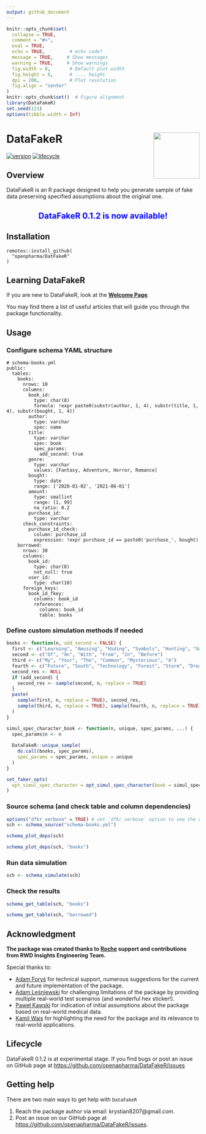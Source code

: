 ```yaml
---
output: github_document
---
```


```r
knitr::opts_chunk$set(
  collapse = TRUE,
  comment = "#>",
  eval = TRUE,        
  echo = TRUE,         # echo code?
  message = TRUE,     # Show messages
  warning = TRUE,     # Show warnings
  fig.width = 8,       # Default plot width
  fig.height = 6,      # .... height
  dpi = 200,           # Plot resolution
  fig.align = "center"
)
knitr::opts_chunk$set()  # Figure alignment   
library(DataFakeR)
set.seed(123)
options(tibble.width = Inf)
```

# DataFakeR <img src="README_files/figure-gfm/logo.png" align="right" width="120" />

[![version](https://img.shields.io/static/v1.svg?label=github.com&message=v.0.1.2&color=ff69b4)](https://openpharma.github.io/DataFakeR/)
[![lifecycle](https://img.shields.io/badge/lifecycle-experimental-success.svg)](https://www.tidyverse.org/lifecycle/#experimental)

## Overview

DataFakeR is an R package designed to help you generate sample of fake data preserving specified assumptions about the original one. 

<center>
## <span style="color:blue"> DataFakeR 0.1.2 is now available!</span>
</center>

## Installation

```
remotes::install_github(
  "openpharma/DatFakeR"
)
```

## Learning DataFakeR

If you are new to DataFakeR, look at the **[Welcome Page](https://openpharma.github.io/DataFakeR/articles/main.html)**.

You may find there a list of useful articles that will guide you through the package functionality.

## Usage

### Configure schema YAML structure

```
# schema-books.yml
public:
  tables:
    books:
      nrows: 10
      columns:
        book_id:
          type: char(8)
          formula: !expr paste0(substr(author, 1, 4), substr(title, 1, 4), substr(bought, 1, 4))
        author:
          type: varchar
          spec: name
        title:
          type: varchar
          spec: book
          spec_params:
            add_second: true
        genre:
          type: varchar
          values: [Fantasy, Adventure, Horror, Romance]
        bought:
          type: date
          range: ['2020-01-02', '2021-06-01']
        amount:
          type: smallint
          range: [1, 99]
          na_ratio: 0.2
        purchase_id:
          type: varchar
      check_constraints:
        purchase_id_check:
          column: purchase_id
          expression: !expr purchase_id == paste0('purchase_', bought)
    borrowed:
      nrows: 30
      columns:
        book_id:
          type: char(8)
          not_null: true
        user_id:
          type: char(10)
      foreign_keys:
        book_id_fkey:
          columns: book_id
          references:
            columns: book_id
            table: books
```

### Define custom simulation methods if needed

```r
books <- function(n, add_second = FALSE) {
  first <- c("Learning", "Amusing", "Hiding", "Symbols", "Hunting", "Smile")
  second <- c("Of", "On", "With", "From", "In", "Before")
  third <- c("My", "Your", "The", "Common", "Mysterious", "A")
  fourth <- c("Future", "South", "Technology", "Forest", "Storm", "Dreams")
  second_res <- NULL
  if (add_second) {
    second_res <- sample(second, n, replace = TRUE)
  }
  paste(
    sample(first, n, replace = TRUE), second_res, 
    sample(third, n, replace = TRUE), sample(fourth, n, replace = TRUE)
  )
}

simul_spec_character_book <- function(n, unique, spec_params, ...) {
  spec_params$n <- n
  
  DataFakeR::unique_sample(
    do.call(books, spec_params), 
    spec_params = spec_params, unique = unique
  )
}

set_faker_opts(
  opt_simul_spec_character = opt_simul_spec_character(book = simul_spec_character_book)
)

```

### Source schema (and check table and column dependencies)

```r
options("dfkr_verbose" = TRUE) # set `dfkr_verbose` option to see the workflow progress
sch <- schema_source("schema-books.yml")
```

```r
schema_plot_deps(sch)
```

```r
schema_plot_deps(sch, "books")
```

### Run data simulation

```r
sch <- schema_simulate(sch)
```

### Check the results

```r
schema_get_table(sch, "books")
```

```r
schema_get_table(sch, "borrowed")
```

## Acknowledgment

**The package was created thanks to [Roche](https://www.roche.com/) support and contributions from RWD Insights Engineering Team.**

Special thanks to:

- [Adam Foryś](mailto:adam.forys@gmail.com) for technical support, numerous suggestions for the current and future implementation of the package.
- [Adam Leśniewski](mailto:alesniewski123@gmail.com) for challenging limitations of the package by providing multiple real-world test scenarios (and wonderful hex sticker!).
- [Paweł Kawski](mailto:pawel.kawski@gmail.com) for indication of initial assumptions about the package based on real-world medical data.
- [Kamil Wais](mailto:kamil.wais@gmail.com) for highlighting the need for the package and its relevance to real-world applications.

## Lifecycle

DataFakeR 0.1.2 is at experimental stage. If you find bugs or post an issue on GitHub page at <https://github.com/openapharma/DataFakeR/issues>

## Getting help

There are two main ways to get help with `DataFakeR`

1. Reach the package author via email: krystian8207@gmail.com.
2. Post an issue on our GitHub page at [https://github.com/openapharma/DataFakeR/issues](https://github.com/openapharma/DataFakeR/issues).
